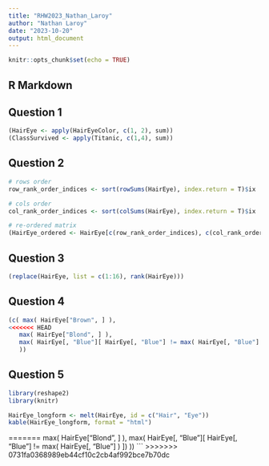 ```yaml
---
title: "RHW2023_Nathan_Laroy"
author: "Nathan Laroy"
date: "2023-10-20"
output: html_document
---
```


```r
knitr::opts_chunk$set(echo = TRUE)
```

## R Markdown

## Question 1
```r
(HairEye <- apply(HairEyeColor, c(1, 2), sum))
(ClassSurvived <- apply(Titanic, c(1,4), sum))
```

## Question 2
```r
# rows order
row_rank_order_indices <- sort(rowSums(HairEye), index.return = T)$ix

# cols order
col_rank_order_indices <- sort(colSums(HairEye), index.return = T)$ix

# re-ordered matrix
(HairEye_ordered <- HairEye[c(row_rank_order_indices), c(col_rank_order_indices)])
```

## Question 3
```r
(replace(HairEye, list = c(1:16), rank(HairEye)))
```

## Question 4
```r
(c( max( HairEye["Brown", ] ), 
<<<<<<< HEAD
   max( HairEye["Blond", ] ), 
   max( HairEye[, "Blue"][ HairEye[, "Blue"] != max( HairEye[, "Blue"] ) ])
   ))
```

## Question 5
```r
library(reshape2)
library(knitr)

HairEye_longform <- melt(HairEye, id = c("Hair", "Eye"))
kable(HairEye_longform, format = "html")
```
=======
    max( HairEye["Blond", ] ), 
    max( HairEye[, "Blue"][ HairEye[, "Blue"] != max( HairEye[, "Blue"] ) ])
    ))
```
>>>>>>> 0731fa0368989eb44cf10c2cb4af992bce7b70dc
